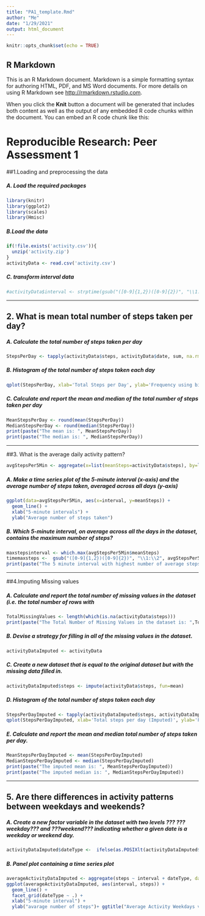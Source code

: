 ```yaml
---
title: "PA1_template.Rmd"
author: "Me"
date: "1/29/2021"
output: html_document
---
```


```r
knitr::opts_chunk$set(echo = TRUE)
```

## R Markdown

This is an R Markdown document. Markdown is a simple formatting syntax for authoring HTML, PDF, and MS Word documents. For more details on using R Markdown see <http://rmarkdown.rstudio.com>.

When you click the **Knit** button a document will be generated that includes both content as well as the output of any embedded R code chunks within the document. You can embed an R code chunk like this:


# Reproducible Research: Peer Assessment 1



##1.Loading and preprocessing the data

##### A. Load the required packages

```r
library(knitr)
library(ggplot2)
library(scales)
library(Hmisc)
```

##### B.Load the data

```r
if(!file.exists('activity.csv')){
  unzip('activity.zip')
}
activityData <- read.csv('activity.csv')
```
##### C. transform interval data

```r
#activityData$interval <- strptime(gsub("([0-9]{1,2})([0-9]{2})", "\\1:\\2", activityData$interval), format='%H:%M')
```

-----
  
## 2. What is mean total number of steps taken per day?
  
##### A. Calculate the total number of steps taken per day
  
  ```r
StepsPerDay <- tapply(activityData$steps, activityData$date, sum, na.rm=TRUE)
```

##### B. Histogram of the total number of steps taken each day

```r
qplot(StepsPerDay, xlab='Total Steps per Day', ylab='Frequency using binwidth 500', binwidth=500)
```



##### C. Calculate and report the mean and median of the total number of steps taken per day

```r
MeanStepsPerDay <- round(mean(StepsPerDay))
MedianStepsPerDay <- round(median(StepsPerDay))
print(paste("The mean is: ", MeanStepsPerDay))
print(paste("The median is: ", MedianStepsPerDay))

```


-----
  
##3. What is the average daily activity pattern?
  
```r
avgStepsPer5Min <- aggregate(x=list(meanSteps=activityData$steps), by=list(interval=activityData$interval), FUN=mean, na.rm=TRUE)
```

##### A. Make a time series plot  of the 5-minute interval (x-axis) and the average number of steps taken, averaged across all days (y-axis)

```r
ggplot(data=avgStepsPer5Min, aes(x=interval, y=meanSteps)) +
  geom_line() +
  xlab("5-minute intervals") +
  ylab("Average number of steps taken") 
```
##### B. Which 5-minute interval, on average across all the days in the dataset, contains the maximum number of steps?

```r
maxstepsinterval <- which.max(avgStepsPer5Min$meanSteps)
timemaxsteps <-  gsub("([0-9]{1,2})([0-9]{2})", "\\1:\\2", avgStepsPer5Min[maxstepsinterval,'interval'])
print(paste("The 5 minute interval with highest number of average steps is at: ", timemaxsteps, "AM"))
```



----
  
##4.Imputing Missing values

##### A. Calculate and report the total number of missing values in the dataset (i.e. the total number of rows with 
  
```r
TotalMissingValues <- length(which(is.na(activityData$steps)))
print(paste("The Total Number of Missing Values in the dataset is: ",TotalMissingValues))
```
##### B. Devise a strategy for filling in all of the missing values in the dataset.
```r
activityDataImputed <- activityData
```
##### C. Create a new dataset that is equal to the original dataset but with the missing data filled in.

```r
activityDataImputed$steps <- impute(activityData$steps, fun=mean)
```


##### D. Histogram of the total number of steps taken each day 

```r
StepsPerDayImputed <- tapply(activityDataImputed$steps, activityDataImputed$date, sum)
qplot(StepsPerDayImputed, xlab='Total steps per day (Imputed)', ylab='Frequency using binwidth 250', binwidth=250)
```




##### E. Calculate and report the mean and median total number of steps taken per day. 

```r
MeanStepsPerDayImputed <- mean(StepsPerDayImputed)
MedianStepsPerDayImputed <- median(StepsPerDayImputed)
print(paste("The imputed mean is: ", MeanStepsPerDayImputed))
print(paste("The imputed median is: ", MedianStepsPerDayImputed))


```



----
  
## 5. Are there differences in activity patterns between weekdays and weekends?
##### A. Create a new factor variable in the dataset with two levels ??? ???weekday??? and ???weekend??? indicating whether a given date is a weekday or weekend day.
  
  
  ```r
activityDataImputed$dateType <-  ifelse(as.POSIXlt(activityDataImputed$date)$wday %in% c(0,6), 'weekend', 'weekday')
```

##### B. Panel plot containing a time series plot


```r
averageActivityDataImputed <- aggregate(steps ~ interval + dateType, data=activityDataImputed, mean)
ggplot(averageActivityDataImputed, aes(interval, steps)) + 
  geom_line() + 
  facet_grid(dateType ~ .) +
  xlab("5-minute interval") + 
  ylab("avarage number of steps")+ ggtitle("Average Activity Weekdays vs Weekends")
```


